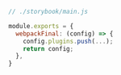 ```js
// ./storybook/main.js

module.exports = {
  webpackFinal: (config) => {
    config.plugins.push(...);
    return config;
  },
}
```